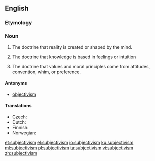 ==English==
{{wikipedia}}

===Etymology===
{{suffix|subjective|ism|lang=en}}

===Noun===
{{en-noun|~}}

# {{context|metaphysics|lang=en}} The doctrine that reality is created or shaped by the mind.
# {{context|epistemology|lang=en}} The doctrine that knowledge is based in feelings or intuition
# {{context|ethics|lang=en}} The doctrine that values and moral principles come from attitudes, convention, whim, or preference.

====Antonyms====
* [[objectivism]]

====Translations====
{{checktrans-top}}
* Czech: {{t-check|cs|subjektivismus|m}}
* Dutch: {{t-check|nl|subjectivisme|n}}
* Finnish: {{t+|fi|subjektivismi}} {{qualifier|in metaphysics, epistemology and ethics}}
* Norwegian: {{t-check|no|subjektivisme}}
{{trans-bottom}}

[[et:subjectivism]]
[[el:subjectivism]]
[[io:subjectivism]]
[[ku:subjectivism]]
[[ml:subjectivism]]
[[pl:subjectivism]]
[[ta:subjectivism]]
[[vi:subjectivism]]
[[zh:subjectivism]]